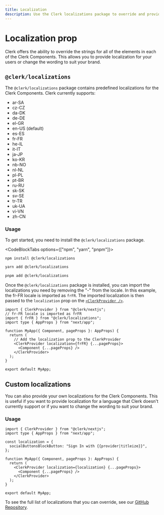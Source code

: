 ```yaml
---
title: Localization
description: Use the Clerk localizations package to override and provide predefined or custom localizations for your Clerk Components, enabling you to offer localized content or tailor the wording to match your brand.
---
```


# Localization prop

Clerk offers the ability to override the strings for all of the elements in each of the Clerk Components. This allows you to provide localization for your users or change the wording to suit your brand.

## `@clerk/localizations`

The `@clerk/localizations` package contains predefined localizations for the Clerk Components. Clerk currently supports:

*   ar-SA
*   cz-CZ
*   da-DK
*   de-DE
*   el-GR
*   en-US (default)
*   es-ES
*   fr-FR
*   he-IL
*   it-IT
*   ja-JP
*   ko-KR
*   nb-NO
*   nl-NL
*   pl-PL
*   pt-BR
*   ru-RU
*   sk-SK
*   sv-SE
*   tr-TR
*   uk-UA
*   vi-VN
*   zh-CN

### Usage

To get started, you need to install the `@clerk/localizations` package.

<CodeBlockTabs options={["npm", "yarn", "pnpm"]}>
  ```bash filename="terminal"
  npm install @clerk/localizations
  ```

  ```bash filename="terminal"
  yarn add @clerk/localizations
  ```

  ```bash filename="terminal"
  pnpm add @clerk/localizations
  ```
</CodeBlockTabs>

Once the `@clerk/localizations` package is installed, you can import the localizations you need by removing the "-" from the locale. In this example, the fr-FR locale is imported as `frFR`. The imported localization is then passed to the `localization` prop on the [`<ClerkProvider />`](/docs/components/clerk-provider).

```tsx filename="_app.tsx"
import { ClerkProvider } from "@clerk/nextjs";
// fr-FR locale is imported as frFR
import { frFR } from "@clerk/localizations";
import type { AppProps } from "next/app";

function MyApp({ Component, pageProps }: AppProps) {
  return (
    // Add the localization prop to the ClerkProvider
    <ClerkProvider localization={frFR} {...pageProps}>
      <Component {...pageProps} />
    </ClerkProvider>
  );
}

export default MyApp;
```

## Custom localizations

You can also provide your own localizations for the Clerk Components. This is useful if you want to provide localization for a language that Clerk doesn't currently support or if you want to change the wording to suit your brand.

### Usage

```tsx filename="_app.tsx"
import { ClerkProvider } from "@clerk/nextjs";
import type { AppProps } from "next/app";

const localization = {
  socialButtonsBlockButton: "Sign In with {{provider|titleize}}",
};

function MyApp({ Component, pageProps }: AppProps) {
  return (
    <ClerkProvider localization={localization} {...pageProps}>
      <Component {...pageProps} />
    </ClerkProvider>
  );
}

export default MyApp;
```

To see the full list of localizations that you can override, see our [GitHub Repository](https://github.com/clerkinc/javascript/blob/main/packages/localizations/src/en-US.ts).

